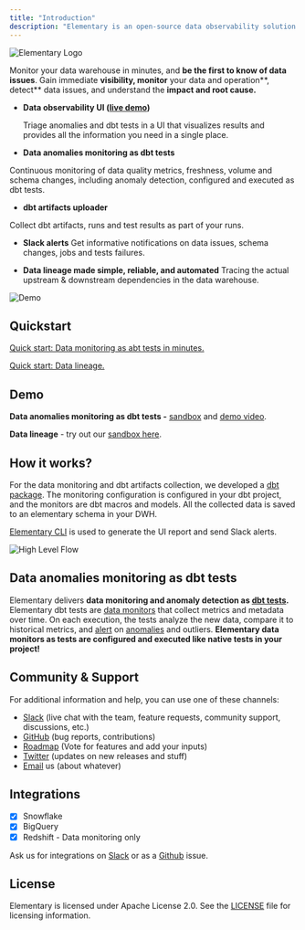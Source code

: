 ```yaml
---
title: "Introduction"
description: "Elementary is an open-source data observability solution for data & analytics engineers."
---
```


<Example>
  <div class="dark:bg-slate-200 rounded-md p-4">
    <img src="../img/Logo_V2.png" alt="Elementary Logo" />
  </div>
</Example>

Monitor your data warehouse in minutes, and **be the first to know of data issues**. Gain immediate
**visibility, monitor** your data and operation**, detect** data issues, and understand the **impact
and root cause.**

- **Data observability UI ([live demo](https://www.elementary-data.com/data-observability-demo))**

  Triage anomalies and dbt tests in a UI that visualizes results and provides all the information you need in a single place.

- **Data anomalies monitoring as dbt tests**

Continuous monitoring of data quality metrics, freshness, volume and schema changes, including anomaly detection, configured and executed as dbt tests.

- **dbt artifacts uploader**

Collect dbt artifacts, runs and test results as part of your runs.

- **Slack alerts**
  Get informative notifications on data issues, schema changes, jobs and tests failures.

- **Data lineage made simple, reliable, and automated**
  Tracing the actual upstream & downstream dependencies in the data warehouse.

<img src="../img/Demo-2-screens.gif" alt="Demo" />

## Quickstart

[Quick start: Data monitoring as abt tests in minutes.](./quickstart-data-monitoring)

[Quick start: Data lineage.](./quickstart-data-lineage)

## Demo

**Data anomalies monitoring as dbt tests -** [sandbox](https://www.elementary-data.com/data-observability-demo) and [demo video](https://www.elementary-data.com/demo).

**Data lineage** - try out our [sandbox here](https://www.elementary-data.com/live-demo).

## How it works?

For the data monitoring and dbt artifacts collection, we developed a [dbt package](./quickstart-data-monitoring#install-the-dbt-package).
The monitoring configuration is configured in your dbt project, and the monitors are dbt macros and models. All the collected data is saved to an elementary schema in your DWH.

[Elementary CLI](../learn/cli-install#install-and-configure) is used to generate the UI report and send Slack alerts.

<img src="../img/High-level-flow.png" alt="High Level Flow" />

## Data anomalies monitoring as dbt tests

Elementary delivers **data monitoring and anomaly detection as [dbt tests](https://docs.getdbt.com/docs/building-a-dbt-project/tests).**
Elementary dbt tests are [data monitors](../data-monitoring/data-anomaly-detection#tests-and-monitors-types) that collect metrics and metadata over time.
On each execution, the tests analyze the new data, compare it to historical metrics, and [alert](../integrations/slack) on [anomalies](../data-monitoring/data-anomaly-detection#anomaly-detection) and outliers.
**Elementary data monitors as tests are configured and executed like native tests in your project!**

## Community & Support

For additional information and help, you can use one of these channels:

- [Slack](https://join.slack.com/t/elementary-community/shared_invite/zt-uehfrq2f-zXeVTtXrjYRbdE_V6xq4Rg) (live chat with the team, feature requests, community support, discussions, etc.)
- [GitHub](https://github.com/elementary-data/elementary-lineage/issues) (bug reports, contributions)
- [Roadmap](https://github.com/elementary-data/elementary-lineage/projects/1) (Vote for features and add your inputs)
- [Twitter](https://twitter.com/ElementaryData) (updates on new releases and stuff)
- [Email](mailto:team@elementary-data.com) us (about whatever)

## Integrations

- [x] Snowflake
- [x] BigQuery
- [x] Redshift - Data monitoring only

Ask us for integrations on [Slack](https://join.slack.com/t/elementary-community/shared_invite/zt-uehfrq2f-zXeVTtXrjYRbdE_V6xq4Rg) or as a [Github](https://github.com/elementary-data/elementary-lineage) issue.

## License

Elementary is licensed under Apache License 2.0. See the [LICENSE](https://github.com/elementary-data/elementary-lineage/blob/master/LICENSE) file for licensing information.
